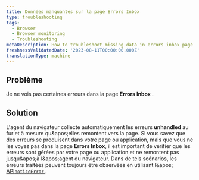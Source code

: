 ```yaml
---
title: Données manquantes sur la page Errors Inbox
type: troubleshooting
tags:
  - Browser
  - Browser monitoring
  - Troubleshooting
metaDescription: How to troubleshoot missing data in errors inbox page
freshnessValidatedDate: '2023-08-11T00:00:00.000Z'
translationType: machine
---
```


## Problème

Je ne vois pas certaines erreurs dans la page <DNT>**Errors Inbox**</DNT> .

## Solution

L'agent du navigateur collecte automatiquement les erreurs <DNT>**unhandled**</DNT> au fur et à mesure qu&amp;apos;elles remontent vers la page. Si vous savez que des erreurs se produisent dans votre page ou application, mais que vous ne les voyez pas dans la page <DNT>**Errors Inbox**</DNT>, il est important de vérifier que les erreurs sont gérées par votre page ou application et ne remontent pas jusqu&amp;apos;à l&amp;apos;agent du navigateur. Dans de tels scénarios, les erreurs traitées peuvent toujours être observées en utilisant l&amp;apos; [API`noticeError` ](/docs/browser/new-relic-browser/browser-apis/noticeerror).